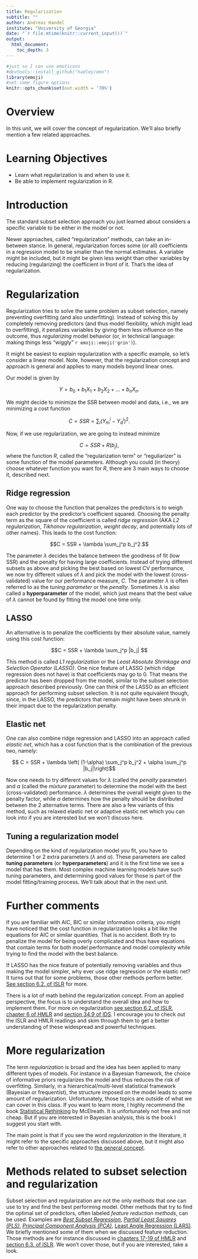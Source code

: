 ```yaml
---
title: Regularization 
subtitle: ""
author: Andreas Handel
institute: "University of Georgia"
date: "`r file.mtime(knitr::current_input())`"
output: 
  html_document:
    toc_depth: 3
---
```


```r
#just so I can use emoticons
#devtools::install_github("hadley/emo")
library(emoji)
#set some figure options
knitr::opts_chunk$set(out.width = '70%')
```



# Overview
In this unit, we will cover the concept of regularization. We'll also briefly mention a few related approaches.


# Learning Objectives
* Learn what regularization is and when to use it.
* Be able to implement regularization in R.



# Introduction

The standard subset selection approach you just learned about considers a specific variable to be either in the model or not. 

Newer approaches, called "regularization" methods, can take an in-between stance. In general, regularization forces some (or all) coefficients in a regression model to be smaller than the normal estimates. A variable might be included, but it might be given less weight than other variables by reducing (regularizing) the coefficient in front of it. That's the idea of regularization.


# Regularization

Regularization tries to solve the same problem as subset selection, namely preventing overfitting (and also underfitting). Instead of solving this by completely removing predictors (and thus model flexibility, which might lead to overfitting), it penalizes variables by giving them less influence on the outcome, thus _regularizing_ model behavior (or, in technical language: making things less "wiggly" `r emoji::emoji('grin')`). 

It might be easiest to explain regularization with a specific example, so let's consider a linear model. Note, however, that the regularization concept and approach is general and applies to many models beyond linear ones.

Our model is given by 

$$Y = b_0 + b_1 X_1 + b_2 X_2 + \ldots + b_nX_n.$$ 

We might decide to minimize the SSR between model and data, i.e., we are minimizing a cost function 

$$C = SSR=\sum_i (Y_m^i - Y_d^i)^2.$$

Now, if we use regularization, we are going to instead minimize

$$C = SSR + R(b_j),$$
where the function _R_, called the "regularization term" or "reguliarizer" is some function of the model parameters. Although you could (in theory) choose whatever function you want for _R_, there are 3 main ways to choose it, described next.


## Ridge regression

One way to choose the function that penalizes the predictors is to weigh each predictor by the predictor's coefficient squared. Choosing the penalty term as the square of the coefficient is called _ridge regression_ (AKA _L2 regularization_, _Tikhonov regularization_, _weight decay_, and potentially lots of other names). This leads to the cost function:

$$C = SSR + \lambda \sum_j^p b_j^2.$$

The parameter $\lambda$ decides the balance between the goodness of fit (low SSR) and the penalty for having large coefficients. Instead of trying different subsets as above and picking the best based on lowest CV performance, we now try different values of $\lambda$ and pick the model with the lowest (cross-validated) value for our performance measure, _C_. The parameter $\lambda$ is often referred to as the _tuning parameter_ or the _penalty_. Sometimes $\lambda$ is also called a **hyperparameter** of the model, which just means that the best value of $\lambda$ cannot be found by fitting the model one time only. 

## LASSO
An alternative is to penalize the coefficients by their absolute value, namely using this cost function:

$$C = SSR + \lambda \sum_j^p |b_j| $$

This method is called _L1 regularization_ or the _Least Absolute Shrinkage and Selection Operator (LASSO)_. One nice feature of LASSO (which ridge regression does not have) is that coefficients may go to 0. That means the predictor has been dropped from the model, similar to the subset selection approach described previously. One can think of the LASSO as an efficient approach for performing subset selection. It is not quite equivalent though, since, in the LASSO, the predictors that remain might have been shrunk in their impact due to the regularization penalty.


## Elastic net

One can also combine ridge regression and LASSO into an approach called _elastic net_, which has a cost function that is the combination of the previous two, namely:

$$ C = SSR + \lambda \left( (1-\alpha) \sum_j^p b_j^2 + \alpha \sum_j^p |b_j|\right)$$

Now one needs to try different values for $\lambda$ (called the _penalty_ parameter) and $\alpha$ (called the _mixture_ parameter) to determine the model with the best (cross-validated) performance. $\lambda$ determines the overall weight given to the penalty factor, while $\alpha$ determines how the penalty should be distributed between the 2 alternative terms. There are also a few variants of this method, such as relaxed elastic net or adaptive elastic net which you can look into if you are interested but we won't discuss here.


## Tuning a regularization model

Depending on the kind of regularization model you fit, you have to determine 1 or 2 extra parameters ($\lambda$ and $\alpha$). These parameters are called **tuning parameters** (or **hyperparameters**) and it is the first time we see a model that has them. Most complex machine learning models have such tuning parameters, and determining good values for those is part of the model fitting/training process. We'll talk about that in the next unit.



# Further comments

If you are familiar with AIC, BIC or similar information criteria, you might have noticed that the cost function in regularization looks a bit like the equations for AIC or similar quantities. That is no accident. Both try to penalize the model for being overly complicated and thus have equations that contain terms for both model performance and model complexity while trying to find the model with the best balance.

If LASSO has the nice feature of potentially removing variables and thus making the model simpler, why ever use ridge regression or the elastic net? It turns out that for some problems, those other methods perform better. [See section 6.2. of ISLR](https://statlearning.com/) for more.

There is a lot of math behind the regularization concept. From an applied perspective, the focus is to understand the overall idea and how to implement them. For more on regularization [see section 6.2. of ISLR](https://statlearning.com/), [chapter 6 of HMLR](https://bradleyboehmke.github.io/HOML/regularized-regression.html) and [section 34.9 of IDS](https://rafalab.github.io/dsbook/). I encourage you to check out the ISLR and HMLR readings and skim through them to get a better understanding of these widespread and powerful techniques. 


# More regularization

The term _regularization_ is broad and the idea has been applied to many different types of models. For instance in a Bayesian framework, the choice of informative priors regularizes the model and thus reduces the risk of overfitting. Similarly, in a hierarchical/multi-level statistical framework (Bayesian or frequentist), the structure imposed on the model leads to some amount of regularization. Unfortunately, those topics are outside of what we can cover in this class. If you want to learn more, I highly recommend the book [Statistical Rethinking](https://xcelab.net/rm/statistical-rethinking/) by McElreath. It is unfortunately not free and not cheap. But if you are interested in Bayesian analysis, this is the book I suggest you start with.

The main point is that if you see the word _regularization_ in the literature, it might refer to the specific approaches discussed above, but it might also refer to other approaches related to [the general concept](https://en.wikipedia.org/wiki/Regularization_(mathematics)).



# Methods related to subset selection and regularization

Subset selection and regularization are not the only methods that one can use to try and find the best performing model. Other methods that try to find the optimal set of predictors, often labeled _feature reduction methods_, can be used. Examples are [_Best Subset Regression_](https://github.com/ryantibs/best-subset), [_Partial Least Squares (PLS)_](https://en.wikipedia.org/wiki/Partial_least_squares_regression), [_Principal Component Analysis (PCA)_](https://en.wikipedia.org/wiki/Principal_component_analysis), [Least Angle Regression (LARS)](https://en.wikipedia.org/wiki/Least-angle_regression). We briefly mentioned some of them when we discussed feature reduction. Those methods are for instance discussed in [chapters 17-19 of HMLR](https://bradleyboehmke.github.io/HOML/) and [section 6.3. of ISLR](https://statlearning.com/). We won't cover those, but if you are interested, take a look.




